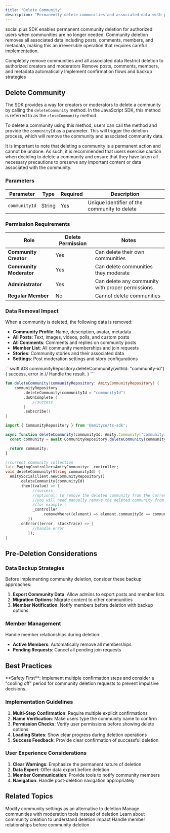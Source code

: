 ```yaml
---
title: "Delete Community"
description: "Permanently delete communities and associated data with proper permissions and safety measures"
---
```


social.plus SDK enables permanent community deletion for authorized users when communities are no longer needed. Community deletion removes all associated data including posts, comments, members, and metadata, making this an irreversible operation that requires careful implementation.

<CardGroup cols={2}>
  <Card title="Permanent Deletion" icon="trash">
    Completely remove communities and all associated data
  </Card>
  <Card title="Permission Control" icon="shield-check">
    Restrict deletion to authorized creators and moderators
  </Card>
  <Card title="Data Cleanup" icon="broom">
    Remove posts, comments, members, and metadata automatically
  </Card>
  <Card title="Safety Measures" icon="ruler-triangle">
    Implement confirmation flows and backup strategies
  </Card>
</CardGroup>

## Delete Community

The SDK provides a way for creators or moderators to delete a community by calling the `deleteCommunity` method. In the JavaScript SDK, this method is referred to as the `closeCommunity` method.

To delete a community using this method, users can call the method and provide the `communityId` as a parameter. This will trigger the deletion process, which will remove the community and associated community data.

<Warning>
It is important to note that deleting a community is a permanent action and cannot be undone. As such, it is recommended that users exercise caution when deciding to delete a community and ensure that they have taken all necessary precautions to preserve any important content or data associated with the community.
</Warning>

### Parameters

| Parameter | Type | Required | Description |
|-----------|------|----------|-------------|
| `communityId` | String | Yes | Unique identifier of the community to delete |

### Permission Requirements

| Role | Delete Permission | Notes |
|------|------------------|-------|
| **Community Creator** | Yes | Can delete their own communities |
| **Community Moderator** | Yes | Can delete communities they moderate |
| **Administrator** | Yes | Can delete any community with proper permissions |
| **Regular Member** | No | Cannot delete communities |

### Data Removal Impact

When a community is deleted, the following data is removed:

- **Community Profile**: Name, description, avatar, metadata
- **All Posts**: Text, images, videos, polls, and custom posts
- **All Comments**: Comments and replies on community posts
- **Member List**: All community memberships and join requests
- **Stories**: Community stories and their associated data
- **Settings**: Post moderation settings and story configurations

<CodeGroup>
```swift iOS
communityRepository.deleteCommunity(withId: "community-id") { success, error in
    // Handle the result.
}
```

```kotlin Android
fun deleteCommunity(communityRepository: AmityCommunityRepository) {
    communityRepository
        .deleteCommunity(communityId = "communityId")
        .doOnComplete {
            //success
        }
        .subscribe()
}
```

```typescript TypeScript
import { CommunityRepository } from '@amityco/ts-sdk';

async function deleteCommunity(communityId: Amity.Community['communityId']): Promise<Amity.Community> {
  const community = await CommunityRepository.deleteCommunity(communityId);

  return community;
}
```

```dart Flutter
//current community collection
late PagingController<AmityCommunity> _controller;
void deleteCommunity(String communityId) {
  AmitySocialClient.newCommunityRepository()
      .deleteCommunity(communityId)
      .then((value) => {
            //success
            //optional: to remove the deleted community from the current community collection
            //you will need manually remove the deleted community from the collection
            //for example :
            _controller
                .removeWhere((element) => element.communityId == communityId)
          })
      .onError((error, stackTrace) => {
            //handle error
          });
}
```
</CodeGroup>

## Pre-Deletion Considerations

### Data Backup Strategies

Before implementing community deletion, consider these backup approaches:

1. **Export Community Data**: Allow admins to export posts and member lists
2. **Migration Options**: Migrate content to other communities
3. **Member Notification**: Notify members before deletion with backup options

### Member Management

Handle member relationships during deletion:

- **Active Members**: Automatically remove all memberships
- **Pending Requests**: Cancel all pending join requests

## Best Practices

<Tip>
**Safety First**: Implement multiple confirmation steps and consider a "cooling off" period for community deletion requests to prevent impulsive decisions.
</Tip>

### Implementation Guidelines

1. **Multi-Step Confirmation**: Require multiple explicit confirmations
2. **Name Verification**: Make users type the community name to confirm
3. **Permission Checks**: Verify user permissions before showing delete options
4. **Loading States**: Show clear progress during deletion operations
5. **Success Feedback**: Provide clear confirmation of successful deletion

### User Experience Considerations

1. **Clear Warnings**: Emphasize the permanent nature of deletion
2. **Data Export**: Offer data export before deletion
3. **Member Communication**: Provide tools to notify community members
4. **Navigation**: Handle post-deletion navigation appropriately

## Related Topics

<CardGroup cols={2}>
  <Card title="Update Community" href="update-community" icon="pencil">
    Modify community settings as an alternative to deletion
  </Card>
  <Card title="Community Moderation" href="../governance/community-moderation" icon="shield-check">
    Manage communities with moderation tools instead of deletion
  </Card>
  <Card title="Create Community" href="create-community" icon="plus">
    Learn about community creation to understand deletion impact
  </Card>
  <Card title="Member Management" href="../membership/query-community-members" icon="users">
    Handle member relationships before community deletion
  </Card>
</CardGroup>
